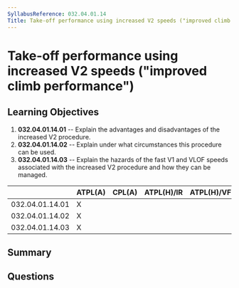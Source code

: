 ```yaml
---
SyllabusReference: 032.04.01.14
Title: Take-off performance using increased V2 speeds ("improved climb performance")
---
```


# Take-off performance using increased V2 speeds ("improved climb performance")

## Learning Objectives

1. **032.04.01.14.01** -- Explain the advantages and disadvantages of the
   increased V2 procedure.
2. **032.04.01.14.02** -- Explain under what circumstances this procedure can be
   used.
3. **032.04.01.14.03** -- Explain the hazards of the fast V1 and VLOF speeds
   associated with the increased V2 procedure and how they can be managed.

|                 | ATPL(A) | CPL(A) | ATPL(H)/IR | ATPL(H)/VFR | CPL(H) | IR  | CBIR(A) |
| --------------- | ------- | ------ | ---------- | ----------- | ------ | --- | ------- |
| 032.04.01.14.01 | X       |        |            |             |        |     |         |
| 032.04.01.14.02 | X       |        |            |             |        |     |         |
| 032.04.01.14.03 | X       |        |            |             |        |     |         |

## Summary

## Questions
